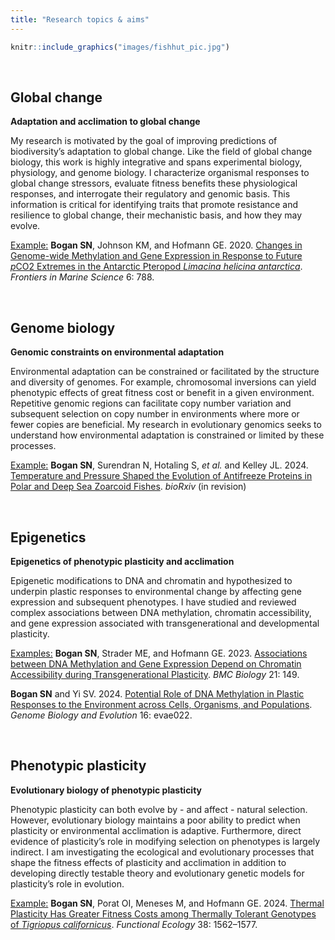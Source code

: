 ```yaml
---
title: "Research topics & aims"
---
```


```r
knitr::include_graphics("images/fishhut_pic.jpg")
```

<div style="clear: both;"></div>

<br>

## Global change

**Adaptation and acclimation to global change**

My research is motivated by the goal of improving predictions of biodiversity's adaptation to global change. Like the field of global change biology, this work is highly integrative and spans experimental biology, physiology, and genome biology. I characterize organismal responses to global change stressors, evaluate fitness benefits these physiological responses, and interrogate their regulatory and genomic basis. This information is critical for identifying traits that promote resistance and resilience to global change, their mechanistic basis, and how they may evolve.

<u>Example:</u> **Bogan SN**, Johnson KM, and Hofmann GE. 2020. [Changes in Genome-wide Methylation and Gene Expression in Response to Future *p*CO2 Extremes in the Antarctic Pteropod *Limacina helicina antarctica*](https://www.frontiersin.org/journals/marine-science/articles/10.3389/fmars.2019.00788/full). *Frontiers in Marine Science* 6: 788.

<br>

## Genome biology 

**Genomic constraints on environmental adaptation**

Environmental adaptation can be constrained or facilitated by the structure and diversity of genomes. For example, chromosomal inversions can yield phenotypic effects of great fitness cost or benefit in a given environment. Repetitive genomic regions can facilitate copy number variation and subsequent selection on copy number in environments where more or fewer copies are beneficial. My research in evolutionary genomics seeks to understand how environmental adaptation is constrained or limited by these processes.  

<u>Example:</u> **Bogan SN**, Surendran N, Hotaling S, *et al.* and Kelley JL. 2024. [Temperature and Pressure Shaped the Evolution of Antifreeze Proteins in Polar and Deep Sea Zoarcoid Fishes](https://www.biorxiv.org/content/10.1101/2024.08.24.609455v1). *bioRxiv* (in revision)

<br>

## Epigenetics

**Epigenetics of phenotypic plasticity and acclimation**

Epigenetic modifications to DNA and chromatin and hypothesized to underpin plastic responses to environmental change by affecting gene expression and subsequent phenotypes. I have studied and reviewed complex associations between DNA methylation, chromatin accessibility, and gene expression associated with transgenerational and developmental plasticity. 

<u>Examples:</u> **Bogan SN**, Strader ME, and Hofmann GE. 2023. [Associations between DNA Methylation and Gene Expression Depend on Chromatin Accessibility during Transgenerational Plasticity](https://bmcbiol.biomedcentral.com/articles/10.1186/s12915-023-01645-8). *BMC Biology* 21: 149.  

**Bogan SN** and Yi SV. 2024. [Potential Role of DNA Methylation in Plastic Responses to the Environment across Cells, Organisms, and Populations](https://academic.oup.com/gbe/article/16/2/evae022/7602727). *Genome Biology and Evolution* 16: evae022.

<br>

## Phenotypic plasticity

**Evolutionary biology of phenotypic plasticity**

Phenotypic plasticity can both evolve by - and affect - natural selection. However, evolutionary biology maintains a poor ability to predict when plasticity or environmental acclimation is adaptive. Furthermore, direct evidence of plasticity's role in modifying selection on phenotypes is largely indirect. I am investigating the ecological and evolutionary processes that shape the fitness effects of plasticity and acclimation in addition to developing directly testable theory and evolutionary genetic models for plasticity's role in evolution.

<u>Example:</u> **Bogan SN**, Porat OI, Meneses M, and Hofmann GE. 2024. [Thermal Plasticity Has Greater Fitness Costs among Thermally Tolerant Genotypes of *Tigriopus californicus*](https://besjournals.onlinelibrary.wiley.com/doi/10.1111/1365-2435.14568). *Functional Ecology* 38: 1562–1577.  

